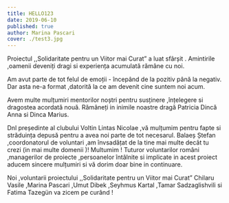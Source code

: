 ```yaml
---
title: HELLO123
date: 2019-06-10
published: true
author: Marina Pascari
cover: ./test3.jpg
---
```


Proiectul ,,Solidaritate pentru un Viitor mai Curat” a luat sfârșit .
Amintirile ,oamenii deveniți dragi si experiența acumulată rămâne cu noi.

Am avut parte de tot felul de emoții -
începând de la pozitiv până la negativ.
Dar asta ne-a format ,datorită la ce am devenit cine suntem noi acum.

Avem multe mulțumiri mentorilor noștri pentru susținere ,înțelegere si dragostea acordată nouă.
Rămâneți in inimile noastre dragă Patricia Dincă Anna si Dinca Marius.

Dnl președinte al clubului Voltin Lintas Nicolae ,vă mulțumim pentru fapte si străduința depusă pentru a avea noi parte de tot necesarul.
Balaeș Ștefan ,coordonatorul de voluntari ,am învsadățat de la tine mai multe decât tu crezi (in mai multe domenii )! Multumim !
Tuturor voluntarilor români ,managerilor de proiecte ,persoanelor întâlnite si implicate in acest proiect aducem sincere mulțumiri si vă dorim doar bine in continuare.

Noi ,voluntarii proiectului ,,Solidaritate pentru un Viitor mai Curat” Chilaru Vasile ,Marina Pascari ,Umut Dibek ,Seyhmus Kartal ,Tamar Sadzaglishvili si Fatima Tazegün va zicem pe curând !
